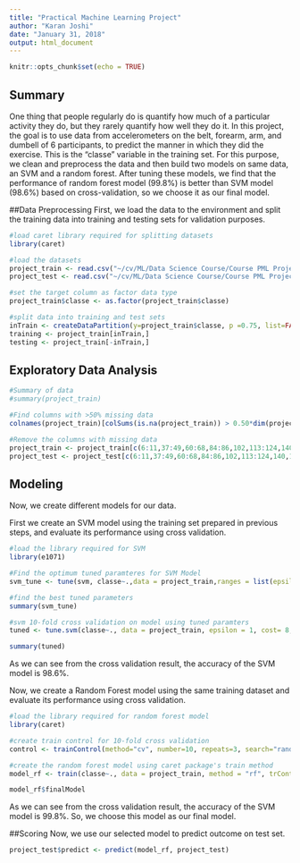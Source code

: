 ```yaml
---
title: "Practical Machine Learning Project"
author: "Karan Joshi"
date: "January 31, 2018"
output: html_document
---
```


```r
knitr::opts_chunk$set(echo = TRUE)
```

## Summary
One thing that people regularly do is quantify how much of a particular activity they do, but they rarely quantify how well they do it. In this project, the goal is to use data from accelerometers on the belt, forearm, arm, and dumbell of 6 participants, to predict the manner in which they did the exercise. This is the "classe" variable in the training set. For this purpose, we clean and preprocess the data and then build two models on same data, an SVM and a random forest. After tuning these models, we find that the performance of random forest model (99.8%) is better than SVM model (98.6%) based on cross-validation, so we choose it as our final model.

##Data Preprocessing
First, we load the data to the environment and split the training data into training and testing sets for validation purposes.

```r
#load caret library required for splitting datasets
library(caret)

#load the datasets
project_train <- read.csv("~/cv/ML/Data Science Course/Course PML Project/pml-training.csv")
project_test <- read.csv("~/cv/ML/Data Science Course/Course PML Project/pml-testing.csv")

#set the target column as factor data type
project_train$classe <- as.factor(project_train$classe)

#split data into training and test sets
inTrain <- createDataPartition(y=project_train$classe, p =0.75, list=FALSE)
training <- project_train[inTrain,]
testing <- project_train[-inTrain,]

```

## Exploratory Data Analysis

```r
#Summary of data
#summary(project_train)

#Find columns with >50% missing data
colnames(project_train)[colSums(is.na(project_train)) > 0.50*dim(project_train)[1]]

#Remove the columns with missing data
project_train <- project_train[c(6:11,37:49,60:68,84:86,102,113:124,140,151:160)]
project_test <- project_test[c(6:11,37:49,60:68,84:86,102,113:124,140,151:160)]

```

## Modeling
Now, we create different models for our data. 

First we create an SVM model using the training set prepared in previous steps, and evaluate its performance using cross validation.
```r
#load the library required for SVM 
library(e1071)

#Find the optimum tuned paramteres for SVM Model
svm_tune <- tune(svm, classe~.,data = project_train,ranges = list(epsilon = seq(0,1,0.1), cost = 2^(2:3)))

#find the best tuned parameters
summary(svm_tune)

#svm 10-fold cross validation on model using tuned paramters
tuned <- tune.svm(classe~., data = project_train, epsilon = 1, cost= 8, tunecontrol=tune.control(cross=10))

summary(tuned)
```

As we can see from the cross validation result, the accuracy of the SVM model is 98.6%.

Now, we create a Random Forest model using the same training dataset and evaluate its performance using cross validation.
```r
#load the library required for random forest model
library(caret)

#create train control for 10-fold cross validation
control <- trainControl(method="cv", number=10, repeats=3, search="random")

#create the random forest model using caret package's train method
model_rf <- train(classe~., data = project_train, method = "rf", trControl = control)

model_rf$finalModel
```

As we can see from the cross validation result, the accuracy of the SVM model is 99.8%. So, we choose this model as our final model.

##Scoring
Now, we use our selected model to predict outcome on test set.

```r
project_test$predict <- predict(model_rf, project_test)
```
